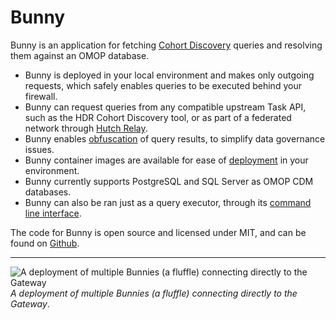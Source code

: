 # Bunny

Bunny is an application for fetching [Cohort Discovery](concepts/cohort_discovery) queries and resolving them against an OMOP database.

- Bunny is deployed in your local environment and makes only outgoing requests, which safely enables queries to be executed behind your firewall.
- Bunny can request queries from any compatible upstream Task API, such as the HDR Cohort Discovery tool, or as part of a federated network through [Hutch Relay](/relay).
- Bunny enables [obfuscation](/bunny/config#obfuscation) of query results, to simplify data governance issues. 
- Bunny container images are available for ease of [deployment](/bunny/deployment) in your environment.
- Bunny currently supports PostgreSQL and SQL Server as OMOP CDM databases.
- Bunny can also be ran just as a query executor, through its [command line interface](/bunny/quickstart#running-bunny-cli).

The code for Bunny is open source and licensed under MIT, and can be found on [Github](https://github.com/Health-Informatics-UoN/hutch-bunny).

---

![A deployment of multiple Bunnies (a fluffle) connecting directly to the Gateway](/images/bunny.png)
_A deployment of multiple Bunnies (a fluffle) connecting directly to the Gateway_.
